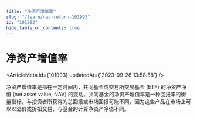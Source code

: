 ```yaml
---
title: "净资产增值率"
slug: "/learn/nav-return-101993"
id: "101993"
hide_table_of_contents: true
---
```



# 净资产增值率

<ArticleMeta id={101993} updatedAt={'2023-09-26 13:58:58'} />
<div className='border-solid border-b border-t-0 my-4 border-[var(--ifm-color-gray-300)]' />

净资产增值率是指在一定时间内，共同基金或交易所交易基金 (ETF) 的净资产净值 (net asset value, NAV) 的变动。共同基金的净资产增值率是一种回报率的衡量指标，与投资者所获得的总回报或市场回报可能不同，因为这些产品在市场上可以以溢价或折扣交易，与基金的计算净资产净值不同。
